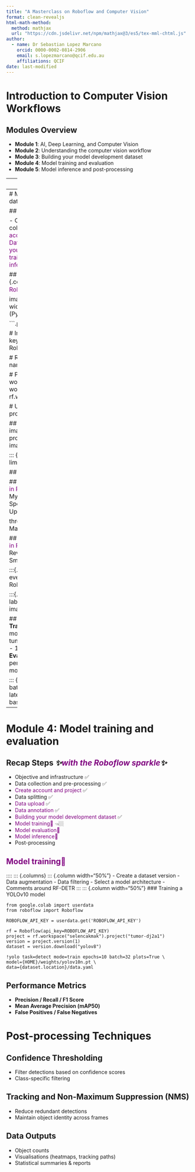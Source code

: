 ```yaml
---
title: "A Masterclass on Roboflow and Computer Vision"
format: clean-revealjs
html-math-method:
  method: mathjax
  url: "https://cdn.jsdelivr.net/npm/mathjax@3/es5/tex-mml-chtml.js"
author:
  - name: Dr Sebastian Lopez Marcano
    orcid: 0000-0002-0814-2906
    email: s.lopezmarcano@qcif.edu.au
    affiliations: QCIF
date: last-modified
---
```

# Introduction to Computer Vision Workflows

## Modules Overview

- **Module 1**: AI, Deep Learning, and Computer Vision
- **Module 2**: Understanding the computer vision workflow
- **Module 3**: Building your model development dataset
- **Module 4**: Model training and evaluation
- **Module 5**: Model inference and post-processing

---
# Module 1: AI - DL - CV
:::: {.columns}

::: {.column width="40%"}
!["Deep Learning Diagram"](assets/1-s2.0-S0886779820306313-gr4.jpg)
:::

::: {.column width="60%"}
**What is Deep Learning?**
- A subset of Machine Learning to train neural networks and make predictions

**What is Computer Vision?**
- A field of AI that enables computers to interpret and understand visual information
- Key applications: classification, object detection and segmentation
:::

::::

## Computer vision tasks
- **Image Classification**: Assigns a label to an entire image (e.g., "cat", "dog")
- **Object Detection**: Identifies and localizes multiple objects within an image (e.g., "cat" at (x,y) coordinates, "dog" at (x,y) coordinates)

## Image Classification vs Object Detection
![](assets/img-classification_detection.png)

# Module 2: Understanding the computer vision workflow
## Key Steps *✨<span style="color:purple;">with the Roboflow sparkle</span>✨*
- Objective and infrastructure
- Data collection and pre-processing
- <span style="color:purple;">Create account and project</span>
- Data splitting
- <span style="color:purple;">Data upload</span>
- <span style="color:purple;">Data annotation</span>
- <span style="color:purple;">Building your model development dataset</span>
- <span style="color:purple;">Model training📝</span>
- <span style="color:purple;">Model evaluation📝</span>
- <span style="color:purple;">Model inference📝</span> 
- Post-processing

## Objective and Infrastructure
- **Objective**: Define the problem you want to solve (e.g., species identification, behavior analysis)
  - How many classes?
  - What is the expected accuracy?
  - What is the long-term goal? 
- **Infrastructure**: Determine the hardware and software requirements for your project
  - GPU/CPU requirements
  - Storage capacity

## Data collection and pre-processing
- **Data Collection**: Gathering images from various sources (e.g., camera trap deployment, public datasets, web scraping)
- **Data Pre-processing**: Cleaning and preparing data for further analysis
  - Rename files 
  - Move files to appropriate folders

## <span style="color:purple;">Create account and project</span>
- Create a Roboflow account
- Create a new project

## Data Splitting Part 1
- Model development dataset (e.g., training, validation, evaluation)
- Inference dataset

Depending on the dataset size, model development can be between 10-20% of the total dataset.

## Data Splitting Part 2 : Broad types of data selection
- General Computer Vision: Random selection
- Environmental Computer Vision: Targeted selection

::: {.callout-tip}
The higher the variability in the model development dataset, the better the model will perform in the field.
:::

::: {.callout-important}
The data splitting process is crucial and takes time. 
::: 

::: {.callout-important}
In Roboflow, you will have to split your dataset into training, validation and evaluation sets
:::

## Data Splitting Part 3: Importance of metadata

:::: {.columns}
::: {.column width="33%"}
- Model trained on images from 🏖️ will not be accurate when applied to 🏞️
:::
::: {.column width="33%"}
- Model trained on images collected during ☀️ hours will not be accurate when applied to images collected at 🌝
:::
::: {.column width="33%"}
- For a single location, a model trained on images collected in `year 1` will not be *accurate* when applied to images collected in `year 2`
:::
::::

---
# Module 3: Building your model development dataset

## Recap Steps *✨<span style="color:purple;">with the Roboflow sparkle</span>✨*

- Objective and infrastructure ✅
- Data collection and pre-processing ✅
- <span style="color:purple;">Create account and project</span> ✅
- Data splitting ✅
- <span style="color:purple;">Data upload</span> 👈🏼
- <span style="color:purple;">Data annotation</span>
- <span style="color:purple;">Building your model development dataset</span>
- <span style="color:purple;">Model training📝</span>
- <span style="color:purple;">Model evaluation📝</span>
- <span style="color:purple;">Model inference📝</span> 
- Post-processing

## Data upload part 1
:::: {.columns}
::: {.column width="50%"}
- <span style="color:purple;">Upload images to Roboflow</span>
   - Batch Name 🗒️ 
   - Tags 🏷️
- Similar images from Object365
:::
::: {.column width="50%"}
- Upload images to Roboflow (Python SDK)

```.python
from roboflow import Roboflow

# Initialize the Roboflow object with your API key
rf = Roboflow(api_key="YOUR_PRIVATE_API_KEY")

# Retrieve your current workspace and project name
print(rf.workspace())

# Project:https://app.roboflow.com/my-workspace/my-project
workspaceId = 'my-workspace'
projectId = 'my-project'
project = rf.workspace(workspaceId).project(projectId)

# Upload the image to your project
project.upload("UPLOAD_IMAGE.jpg")
```
:::
::::

## Data upload part 2
::: {.callout-tip}
Upload images in batches that make sense for your project / later filtering analysis. **My tip**: upload images based on initial data splitting. 
:::

::: {.callout-tip}
Always keep an eye on your limit for `source images`. 
::: 

## Data annotation part 1
![Annotation types](assets/annotation_types.png)

## Data annotation part 2
- <span style="color:purple;">Labelling images in Roboflow</span>
  - Auto Label
    - Grounding DINO
    - My Models (e.g., MegaDetector or SpeciesNet)
        - Roboflow trained models
        - Upload via API ⭐️
    - Importance of confidene threshold when using zero-shot models
  - Manual Label

## Data annotation part 3
- <span style="color:purple;">Labelling images in Roboflow</span>
  - Auto Label
  - Manual Label
    - Review (Approve or Reject)
    - Manual bbox
    - Smart labelling
    - Bounding box prompting

:::{.callout-tip}
Label every relevant object in every image, even if it’s partially visible - Roboflow
:::

:::{.callout-important}
You can always import labels from other tools / models / projects for images into Roboflow
:::


## Building your model development dataset
- **Training**: Used to train the model - 70% of model development data
- **Validation**: Used to tune hyperparameters and prevent overfitting - 10% of model development data
- **Evaluation**: Used to assess the model's performance on unseen data - 20% of data of model development

::: {.callout-tip}
**Reminder**: Upload images in batches that make sense for your project / later filtering analysis. **My tip**: upload images based on initial data splitting. 
:::

---
# Module 4: Model training and evaluation

## Recap Steps *✨<span style="color:purple;">with the Roboflow sparkle</span>✨*
- Objective and infrastructure ✅
- Data collection and pre-processing ✅
- <span style="color:purple;">Create account and project</span> ✅
- Data splitting ✅
- <span style="color:purple;">Data upload</span> ✅
- <span style="color:purple;">Data annotation</span> ✅
- <span style="color:purple;">Building your model development dataset</span> ✅
- <span style="color:purple;">Model training📝</span> 👈🏼
- <span style="color:purple;">Model evaluation📝</span>
- <span style="color:purple;">Model inference📝</span> 
- Post-processing

## <span style="color:purple;">Model training📝</span>

::::
::: {.columns}
::: {.column width="50%"}
- Create a dataset version
  - Data augmentation
  - Data filtering
- Select a model architecture
  - Comments around RF-DETR
:::
::: {.column width="50%"}
### Training a YOLOv10 model
```.python
from google.colab import userdata
from roboflow import Roboflow

ROBOFLOW_API_KEY = userdata.get('ROBOFLOW_API_KEY')

rf = Roboflow(api_key=ROBOFLOW_API_KEY)
project = rf.workspace("selencakmak").project("tumor-dj2a1")
version = project.version(1)
dataset = version.download("yolov8")
```
```.cli
!yolo task=detect mode=train epochs=10 batch=32 plots=True \
model={HOME}/weights/yolov10n.pt \
data={dataset.location}/data.yaml
```




## Performance Metrics

- **Precision / Recall / F1 Score**
- **Mean Average Precision (mAP50)**
- **False Positives / False Negatives**



# Post-processing Techniques

## Confidence Thresholding

- Filter detections based on confidence scores
- Class-specific filtering

## Tracking and Non-Maximum Suppression (NMS)

- Reduce redundant detections
- Maintain object identity across frames

## Data Outputs

- Object counts
- Visualisations (heatmaps, tracking paths)
- Statistical summaries & reports
